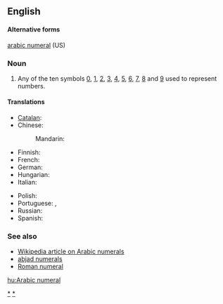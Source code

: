 ==English==

====Alternative forms====
[[arabic numeral]] (US)

===Noun===
{{en-noun|sg=[[Arabic]] [[numeral]]}}

# {{arithmetic}} Any of the ten symbols [[0]], [[1]], [[2]], [[3]], [[4]], [[5]], [[6]], [[7]], [[8]] and [[9]] used to represent numbers.

====Translations====
{{trans-top|any of the ten symbols from 0 through 9}}
* [[Catalan]]: {{t|ca|xifra aràbiga|f}}
* Chinese:
*: Mandarin: {{t-|cmn|阿拉伯数字|tr=Ālābó shùzì|sc=Hani}}
* Finnish: {{t+|fi|arabialainen}} {{t+|fi|numero}}
* French: {{t+|fr|chiffre arabe|m}}
* German: {{t-|de|arabische Ziffer|f}}
* Hungarian: {{t|hu|arab szám}}
* Italian: {{t-|it|numero arabo|m}}
{{trans-mid}}
* Polish: {{t-|pl|cyfra arabska|f}}
* Portuguese: {{t+|pt|algarismo arábico|m}}, {{t|pt|algarismo|m}}
* Russian: {{t|ru|арабская цифра|f|tr=arábskaja cífra}}
* Spanish: {{t-|es|número arábigo|m}}
{{trans-bottom}}

===See also===
* [[w:Arabic Numerals|Wikipedia article on Arabic numerals]]
* [[abjad numerals]]
* [[Roman numeral]]

[[Category:Arabic digits|*]]
[[Category:Arabic numerals|*]]

[[hu:Arabic numeral]]